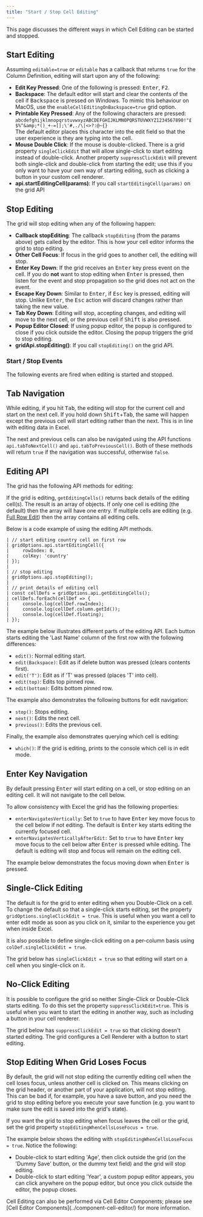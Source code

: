 ```yaml
---
title: "Start / Stop Cell Editing"
---
```


This page discusses the different ways in which Cell Editing can be started and stopped.

## Start Editing

Assuming `editable=true` or `editable` has a callback that returns `true` for the Column Definition, editing will start upon any of the following:

- **Edit Key Pressed**: One of the following is pressed: <kbd>Enter</kbd>, <kbd>F2</kbd>.
- **Backspace**: The default editor will start and clear the contents of the cell if <kbd>Backspace</kbd> is pressed on Windows. To mimic this behaviour on MacOS, use the `enableCellEditingOnBackspace=true` grid option.
- **Printable Key Pressed**: Any of the following characters are pressed: `abcdefghijklmnopqrstuvwxyzABCDEFGHIJKLMNOPQRSTUVWXYZ1234567890!"£$%^&amp;*()_+-=[];\'#,./\|<>?:@~{}`<br/> The default editor places this character into the edit field so that the user experience is they are typing into the cell.
- **Mouse Double Click**: If the mouse is double-clicked. There is a grid property `singleClickEdit` that will allow single-click to start editing instead of double-click. Another property `suppressClickEdit` will prevent both single-click and double-click from starting the edit; use this if you only want to have your own way of starting editing, such as clicking a button in your custom cell renderer.
- **api.startEditingCell(params)**: If you call `startEditingCell(params)` on the grid API

## Stop Editing

The grid will stop editing when any of the following happen:

- **Callback stopEditing**: The callback `stopEditing` (from the params above) gets called by the editor. This is how your cell editor informs the grid to stop editing.
- **Other Cell Focus**: If focus in the grid goes to another cell, the editing will stop.
- **Enter Key Down**: If the grid receives an <kbd>Enter</kbd> key press event on the cell. If you do **not** want to stop editing when <kbd>Enter</kbd> is pressed, then listen for the event and stop propagation so the grid does not act on the event.
- **Escape Key Down**: Similar to <kbd>Enter</kbd>, if <kbd>Esc</kbd> key is pressed, editing will stop. Unlike <kbd>Enter</kbd>, the <kbd>Esc</kbd> action will discard changes rather than taking the new value.
- **Tab Key Down**: Editing will stop, accepting changes, and editing will move to the next cell, or the previous cell if <kbd>Shift</kbd> is also pressed.
- **Popup Editor Closed**: If using popup editor, the popup is configured to close if you click outside the editor. Closing the popup triggers the grid to stop editing.
- **gridApi.stopEditing()**: If you call `stopEditing()` on the grid API.

### Start / Stop Events

The following events are fired when editing is started and stopped.

<api-documentation source='grid-events/events.json' section='editing' names='["cellEditingStarted", "cellEditingStopped"]'></api-documentation>

## Tab Navigation

While editing, if you hit <kbd>Tab</kbd>, the editing will stop for the current cell and start on the next cell. If you hold down <kbd>Shift</kbd>+<kbd>Tab</kbd>, the same will happen except the previous cell will start editing rather than the next. This is in line with editing data in Excel.

The next and previous cells can also be navigated using the API functions `api.tabToNextCell()` and `api.tabToPreviousCell()`. Both of these methods will return `true` if the navigation was successful, otherwise `false`.

<api-documentation source='grid-api/api.json' section='navigation' names='["tabToNextCell", "tabToPreviousCell"]'></api-documentation>


## Editing API

The grid has the following API methods for editing:

<api-documentation source='grid-api/api.json' section='editing' names='["startEditingCell", "stopEditing", "getEditingCells"]'></api-documentation>

If the grid is editing, `getEditingCells()` returns back details of the editing cell(s). The result is an array of objects. If only one cell is editing (the default) then the array will have one entry. If multiple cells are editing (e.g. [Full Row Edit](/cell-editing-full-row/)) then the array contains all editing cells.

Below is a code example of using the editing API methods.

```
| // start editing country cell on first row
| gridOptions.api.startEditingCell({
|     rowIndex: 0,
|     colKey: 'country'
| });
| 
| // stop editing
| gridOptions.api.stopEditing();
| 
| // print details of editing cell
| const cellDefs = gridOptions.api.getEditingCells();
| cellDefs.forEach(cellDef => {
|     console.log(cellDef.rowIndex);
|     console.log(cellDef.column.getId());
|     console.log(cellDef.floating);
| });
```

The example below illustrates different parts of the editing API. Each button starts editing the 'Last Name' column of the first row with the following differences:

- `edit()`: Normal editing start.
- `edit(Backspace)`: Edit as if delete button was pressed (clears contents first).
- `edit('T')`: Edit as if 'T' was pressed (places 'T' into cell).
- `edit(top)`: Edits top pinned row.
- `edit(bottom)`: Edits bottom pinned row.

The example also demonstrates the following buttons for edit navigation:

- `stop()`: Stops editing.
- `next()`: Edits the next cell.
- `previous()`: Edits the previous cell.

Finally, the example also demonstrates querying which cell is editing:

- `which()`: If the grid is editing, prints to the console which cell is in edit mode.

<GridExampleRunner title='Cell Editing' name='cell-editing' type='generated' options='{ "exampleHeight": 545 }'></GridExampleRunner>

## Enter Key Navigation

By default pressing <kbd>Enter</kbd> will start editing on a cell, or stop editing on an editing cell. It will not navigate to the cell below.

To allow consistency with Excel the grid has the following properties:

- `enterNavigatesVertically`: Set to `true` to have <kbd>Enter</kbd> key move focus to the cell below if not editing. The default is <kbd>Enter</kbd> key starts editing the currently focused cell.
- `enterNavigatesVerticallyAfterEdit:` Set to `true` to have <kbd>Enter</kbd> key move focus to the cell below after <kbd>Enter</kbd> is pressed while editing. The default is editing will stop and focus will remain on the editing cell.

The example below demonstrates the focus moving down when <kbd>Enter</kbd> is pressed.

<GridExampleRunner title='Enter Key Navigation' name='enter-key-navigation' type='generated' options='{ "exampleHeight": 555 }'></GridExampleRunner>

## Single-Click Editing

The default is for the grid to enter editing when you Double-Click on a cell. To change the default so that a single-click starts editing, set the property `gridOptions.singleClickEdit = true`. This is useful when you want a cell to enter edit mode as soon as you click on it, similar to the experience you get when inside Excel.

It is also possible to define single-click editing on a per-column basis using `colDef.singleClickEdit = true`.

The grid below has `singleClickEdit = true` so that editing will start on a cell when you single-click on it.

<GridExampleRunner title='Single Click Editing' name='single-click-editing' type='generated' options='{ "exampleHeight": 520 }'></GridExampleRunner>

## No-Click Editing

It is possible to configure the grid so neither Single-Click or Double-Click starts editing. To do this set the property `suppressClickEdit=true`. This is useful when you want to start the editing in another way, such as including a button in your cell renderer.

The grid below has `suppressClickEdit = true` so that clicking doesn't started editing. The grid configures a Cell Renderer with a button to start editing.

<GridExampleRunner title='No Click Editing' name='single-click-editing-renderer' type='generated' options='{ "exampleHeight": 520 }'></GridExampleRunner>

## Stop Editing When Grid Loses Focus

By default, the grid will not stop editing the currently editing cell when the cell loses focus, unless another
cell is clicked on. This means clicking on the grid header, or another part of your application, will not stop editing.
This can be bad if, for example, you have a save button, and you need the grid to stop editing before you execute 
your save function (e.g. you want to make sure the edit is saved into the grid's state).

If you want the grid to stop editing when focus leaves the cell or the grid, set the grid property 
`stopEditingWhenCellsLoseFocus = true`.

The example below shows the editing with `stopEditingWhenCellsLoseFocus = true`. Notice the following:

- Double-click to start editing 'Age', then click outside the grid (on the 'Dummy Save' button, or the dummy text field) and the grid will stop editing.
- Double-click to start editing 'Year', a custom popup editor appears, you can click anywhere on the popup editor, but once you click outside the editor, the popup closes.

<GridExampleRunner title='Stop Editing When Cells Loses Focus' name='stop-edit-when-grid-loses-focus' type='generated' options='{ "exampleHeight": 510 }'></GridExampleRunner>

<note>
Cell Editing can also be performed via Cell Editor Components; please see [Cell Editor Components](../component-cell-editor/) for more information.
</note>
